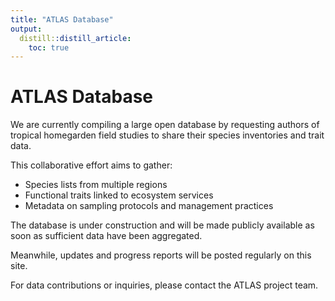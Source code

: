 ```yaml
---
title: "ATLAS Database"
output:
  distill::distill_article:
    toc: true
---
```


# ATLAS Database

We are currently compiling a large open database by requesting authors of tropical homegarden field studies to share their species inventories and trait data.

This collaborative effort aims to gather:

- Species lists from multiple regions  
- Functional traits linked to ecosystem services  
- Metadata on sampling protocols and management practices  

The database is under construction and will be made publicly available as soon as sufficient data have been aggregated.

Meanwhile, updates and progress reports will be posted regularly on this site.

For data contributions or inquiries, please contact the ATLAS project team.
